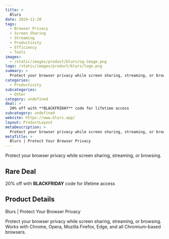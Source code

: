 ```yaml
---
title: >
  Blurs
date: 2024-11-20
tags:
  - Browser Privacy
  - Screen Sharing
  - Streaming
  - Productivity
  - Efficiency
  - Tools
images:
  - /static/images/product/blurs/og-image.png
logo: /static/images/product/blurs/logo.png
summary: >
  Protect your browser privacy while screen sharing, streaming, or browsing.
categories:
  - Productivity
subcategories:
  - Other
category: undefined
deal: >
  20% off with **BLACKFRIDAY** code for lifetime access
subcategory: undefined
website: https://www.blurs.app/
layout: ProductLayout
metaDescription: >
  Protect your browser privacy while screen sharing, streaming, or browsing. Works with Chrome, Opera, Mozilla Firefox, Edge, and all Chromium-based browsers.
metaTitle: >
  Blurs | Protect Your Browser Privacy
---
```

Protect your browser privacy while screen sharing, streaming, or browsing.

## Rare Deal

20% off with **BLACKFRIDAY** code for lifetime access

## Product Details
Blurs | Protect Your Browser Privacy

Protect your browser privacy while screen sharing, streaming, or browsing. Works with Chrome, Opera, Mozilla Firefox, Edge, and all Chromium-based browsers.
